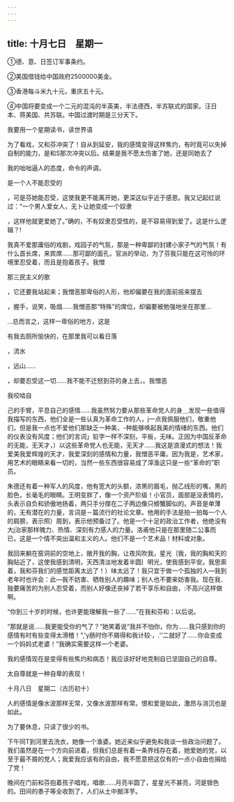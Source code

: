 ```yaml
---
---
---
```

title: 十月七日　星期一
---




①德、意、日签订军事条约。

②美国借钱给中国政府2500000美金。

③香港每斗米九十元，重庆五十元。

④中国将要变成一个二元的混沌的半英美，半法德西，半苏联式的国家。汪日本、蒋美国、共苏联。中国过渡时期是三分天下。



我要用一个星期读书，读世界语

为了看戏，又和芬冲突了！自从到延安，我的感情变得这样焦灼，有时竟可以失掉自制的能力，是和S那次冲突以后。结果是我不愿太伤害了她，还是同她去了

我的咄咄逼人的态度，命令的声调，

是一个人不能忍受的

，可是芬她能忍受，这使我更不能离开她，更深这似乎近于感恩。我又记起红说过：“一个男人爱女人，无卜让她变成一个奴隶

，这样他就更爱她了。”确的，不有奴隶忍受性的，是不容易得到爱了。这是什么逻辑？!

我真不爱那庸俗的戏剧，戏园子的气氛，那是一种卑鄙的封建小家子气的气氛！有什么首长席，来宾席……那可鄙的面孔，官派的举动，为了芬我只能在这可怜的环境里忍受着，而且是抱着孩子。我憎

那三民主义的歌

，它还要我站起来；我憎恶那卑俗的人形，他却偏要在我的面前摇来摆去

，握手，说笑，吸烟……我憎恶那“特殊”的席位，却偏要被勉强地坐在那里…

…总而言之，这样一卑俗的地方，这是

有我去厕所愉快的，在那里我可以看日落

，流水

，远山……

，却要忍受这一切……我不能不迁怒到芬的身上去，。我憎恶

我咬啮自

己的手臂，平息自己的感情……我虽然努力要从那些革命党人的身＿发现一些值得我描写的东西，他们全是一些认真为革命工作的人，j一点我佩服他们，敬重他们，但是我一点也不爱他们那缺乏一种美，-种能够唤起我美的情绪的东西。他们的仪表没有风度；他们的言词」铅字一样不深刻，平板，无味。正因为中国反革命的无能，无天才，）以这些革命党人也无能，无天才……我这是浪漫式的想法！我爱美我爱辉煌的天才，我爱深刻的感情和力量，我憎恶平庸。因为我是，艺术家，用艺术的眼睛来看一切的，当然一些东西很容易成了滓渔这只是一些“革命的”职员。

朱德还有着一种军人的风度，他有宽大的头额，浓黑的眉毛，抛乙线形的嘴，黑的脸色，长毫毛的眼睛。王明变胖了，像一个资产阶级！小官员，面部是没表情的，头表示自负和骄傲地扬着，两只手分撑在二子两边像只螃蟹脚似的。声音是单薄的，无有潜在的力量，言词是－篇流行的社论文章。他用的手法是拍一拍每一个人的肩膀，表示照）周到，表示他预备过了。他是一个十足的政治工作者，他绝没有大j治家那样魄力、热情、深刻有力感人的力量。洛甫他只是在那里随二公事而已，这是一个情不突出温和主义的人。他们不是一个艺术品！材料或对象。

我回来躺在窑洞前的空地上，敞开我的胸，让夜风吹我，星光｛我，我的胸和天的胸贴近了，这使我感到清明，天西清淡地发着半圆｝明光，使我感到平安。我思索着，我和芬我们的感觉距离太远了！）味太远了！我只宜于做一个孤独的人―我到老年时也许会：此―我不妨害、牺牲别人的趣味；别人也不要来妨害我。现在我．独要痛苦的为别人忍受着，而别人好像还丧掉了若干享乐和自由，:不高兴这样做啊。

“你到三十岁的时候，也许更能理解我一些了……”在我和芬和：以后说。

“那就是说……我更能受你的气了？”她笑着说“我并不怕你，你为……我只感到你的感情有时有些变得太滑稽！",'y肠时你不屑得和我计较·，.'’二就好了……你会变成一个妈妈式老婆！”我确实需要这样一个老婆。

我的感情现在是变得有些焦灼和病态！我应该好好地克制自已坚固自己的自尊。

太自尊就是一种自卑的表现！





十月八日　星期二（古历初十）


人的感情是像水波那样无常，又像水波那样有常。恨和爱是如此，激昂与消沉也是如此。

为了要休息，只读了很少的书。

下午同T到河里去洗衣，她像一个渔婆。她近来似乎避免和我谈一些政治问题了。我们虽然是在一个方向前进着，但我们总是有着一条界线存在着，她爱她的党，以至于最不屑的党人；我爱我应该有的自由，我不愿意把这仅有的一点小自由也捐给了党！

晚间在门前和芬抱着孩子唱戏，唱歌……月亮半圆了，星星光不甚亮，河是银色的。田间的黍子等全收割了，人们从土中掘洋芋。